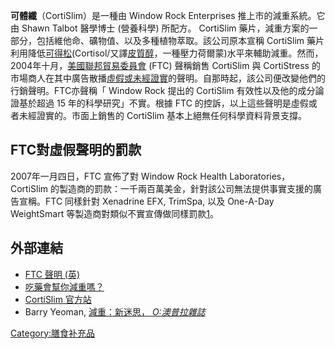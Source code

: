 {{medical}}
'''可體纖'''（CortiSlim）是一種由 Window Rock Enterprises 推上市的減重系統。它由 Shawn Talbot 醫學博士 (營養科學) 所配方。 CortiSlim 藥片，減重方案的一部分，包括維他命、礦物值、以及多種植物萃取。該公司原本宣稱 CortiSlim 藥片利用降低[[皮質醇|可得松]](Cortisol/又譯[[皮質醇|皮質醇]]，一種壓力荷爾蒙)水平來輔助減重。然而，2004年十月，[[美國聯邦貿易委員會|美國聯邦貿易委員會]] (FTC) 聲稱銷售 CortiSlim 與 CortiStress 的市場商人在其中廣告散播[[虛假或未經證實|虛假或未經證實]]的聲明。自那時起，該公司便改變他們的行銷聲明。FTC亦聲稱「 Window Rock 提出的 CortiSlim 有效性以及他的成分論證基於超過 15 年的科學研究」不實。根據 FTC 的控訴，以上這些聲明是虛假或者未經證實的。市面上銷售的 CortiSlim 基本上絕無任何科學資料背景支撐。

==FTC對虛假聲明的罰款==
2007年一月四日，FTC 宣佈了對 Window Rock Health Laboratories，CortiSlim 的製造商的罰款：一千兩百萬美金，針對該公司無法提供事實支援的廣告宣稱。FTC 同樣針對 Xenadrine EFX, TrimSpa, 以及 One-A-Day WeightSmart 等製造商對類似不實宣傳做同樣罰款[http://www.chron.com/disp/story.mpl/ap/fn/4446365.html]。

==外部連結==
* [http://www.ftc.gov/opa/2004/10/windowrock.htm FTC 聲明 (英)] {{Wayback|url=http://www.ftc.gov/opa/2004/10/windowrock.htm |date=20080724064247 }}
* [https://web.archive.org/web/20070313083057/http://magazines.ivillage.com/goodhousekeeping/diet/nutrition/articles/0,,284558_658467,00.html?arrivalSA=1&cobrandRef=0&arrival_freqCap=1&pba=adid=13185251 吃藥會幫你減重嗎？]
* [http://www.cortisol.com/ CortiSlim 官方站] {{Wayback|url=http://www.cortisol.com/ |date=20210211043349 }}
* Barry Yeoman, [https://web.archive.org/web/20070401024511/http://www.barryyeoman.com/articles/weight.html 減重：新迷思， ''O:澳普拉雜誌'']

[[Category:膳食补充品|Category:膳食补充品]]